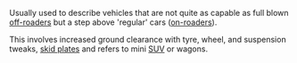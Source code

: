 Usually used to describe vehicles that are not quite as capable as full blown [[off-roaders]] but a step above 'regular' cars ([[on-roaders]]).

This involves increased ground clearance with tyre, wheel, and suspension tweaks, [[skid plates]] and refers to mini [[SUV]] or wagons.